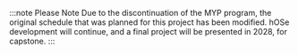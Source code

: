:::note Please Note
Due to the discontinuation of the MYP program, the original schedule that was planned for this project has been modified. hOSe development will continue, and a final project will be presented in 2028, for capstone.
:::
